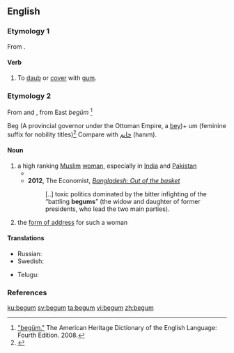 {{also|Begum}}
==English==
{{wikipedia}}

===Etymology 1===
From {{prefix|be|gum|lang=en}}.

====Verb====
{{en-verb|begumm}}

# {{lb|en|transitive}} To [[daub]] or [[cover]] with [[gum]].

===Etymology 2===
From {{etyl|ur|en}} {{m|ur|بیگم|sc=ur-Arab}} and {{etyl|hi|en}} {{m|hi|बेगम|tr=begam||lady|sc=Deva}}, from East {{etyl|trk|en}} ''begüm'' <ref>[http://www.bartleby.com/61/29/B0162900.html "begüm."] The American Heritage Dictionary of the English Language: Fourth Edition. 2008.</ref>

Beg (A provincial governor under the Ottoman Empire, a [[bey]])+ um (feminine suffix for nobility titles)<ref>{{R:tr:Nishanyan|begüm}}</ref> Compare with [[خانم]] (hanım).

====Noun====
{{en-noun}}

# a high ranking [[Muslim]] [[woman]], especially in [[India]] and [[Pakistan]]
#* {{quote-book
|year=1872
|year_published='''2009'''
|edition=HTML
|editor=
|author=James De Mille
|title=The Cryptogram
|chapter=
|url=http://www.gutenberg.org/dirs/2/8/4/3/28435/28435-h/28435-h.htm
|genre=
|publisher=The Gutenberg Project
|isbn=
|page=
|passage=She was the daughter of an English officer, who having fallen in love with an Indian '''Begum''' gave up home, country, and friends, and married her.
}}
#* '''2012''', The Economist, ''[http://www.economist.com/news/leaders/21565627-lessons-achievements—yes-really-achievements—-bangladesh-out-basket Bangladesh: Out of the basket]''
#*: [..] toxic politics dominated by the bitter infighting of the “battling '''begums'''” (the widow and daughter of former presidents, who lead the two main parties).
# the [[form of address]] for such a woman

====Translations====
{{trans-top|a high ranking woman}}
* Russian: {{t|ru|бе́гума|f}}
* Swedish: {{t+|sv|begum|c}}
{{trans-mid}}
* Telugu: {{t|te|బేగం}}
{{trans-bottom}}

===References===
<references />

[[ku:begum]]
[[sv:begum]]
[[ta:begum]]
[[vi:begum]]
[[zh:begum]]